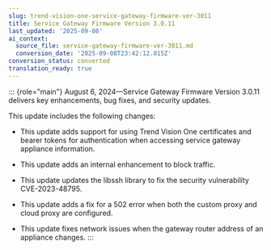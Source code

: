 ```yaml
---
slug: trend-vision-one-service-gateway-firmware-ver-3011
title: Service Gateway Firmware Version 3.0.11
last_updated: '2025-09-08'
ai_context:
  source_file: service-gateway-firmware-ver-3011.md
  conversion_date: '2025-09-08T23:42:12.815Z'
conversion_status: converted
translation_ready: true
---
```


::: {role="main"}
August 6, 2024—Service Gateway Firmware Version 3.0.11 delivers key enhancements, bug fixes, and security updates.

This update includes the following changes:

- This update adds support for using Trend Vision One certificates and bearer tokens for authentication when accessing service gateway appliance information.

- This update adds an internal enhancement to block traffic.

- This update updates the libssh library to fix the security vulnerability CVE-2023-48795.

- This update adds a fix for a 502 error when both the custom proxy and cloud proxy are configured.

- This update fixes network issues when the gateway router address of an appliance changes.
:::
